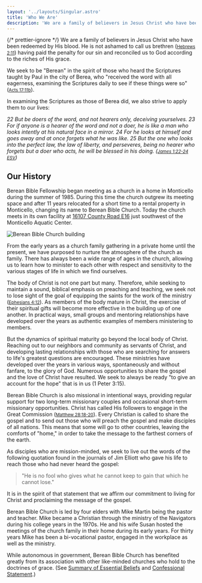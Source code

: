 ```yaml
---
layout: '../layouts/Singular.astro'
title: 'Who We Are'
description: 'We are a family of believers in Jesus Christ who have been redeemed by His blood.'
---
```



{/* prettier-ignore */}
<Lead>
  We are a family of believers in Jesus Christ who have been redeemed by His blood. He is not ashamed to call us brethren (<a href="https://www.biblegateway.com/passage/?search=Hebrews%202:11&version=ESV"><small>Hebrews 2:11</small></a>) having paid the penalty for our sin and reconciled us to God according to the riches of His grace.
</Lead>

We seek to be "Berean" in the spirit of those who heard the Scriptures taught by Paul in the city of Berea, who "received the word with all eagerness, examining the Scriptures daily to see if these things were so" (<a href="https://www.biblegateway.com/passage/?search=Acts+17%3A11&version=ESV"><small>Acts 17:11b</small></a>).

In examining the Scriptures as those of Berea did, we also strive to apply them to our lives:

_22 But be doers of the word, and not hearers only, deceiving yourselves. 23 For if anyone is a hearer of the word and not a doer, he is like a man who looks intently at his natural face in a mirror. 24 For he looks at himself and goes away and at once forgets what he was like. 25 But the one who looks into the perfect law, the law of liberty, and perseveres, being no hearer who forgets but a doer who acts, he will be blessed in his doing. (<a href="https://www.biblegateway.com/passage/?search=James%201:22-24&version=ESV"><small>James 1:22-24 ESV</small></a>)_

## Our History

Berean Bible Fellowship began meeting as a church in a home in Monticello during the summer of 1985. During this time the church outgrew its meeting space and after 11 years relocated for a short time to a rental property in Monticello, changing its name to Berean Bible Church. Today the church meets in its own facility at <a href="https://href.li/?http://goo.gl/aRQWTg">16107 County Road E16</a> just southwest of the Monticello Aquatic Center.

<Image
  alt="Berean Bible Church building"
  height={720}
  src="/bbc-outside-03.jpg"
  width={1280}
/>

From the early years as a church family gathering in a private home until the present, we have purposed to nurture the atmosphere of the church as family. There has always been a wide range of ages in the church, allowing us to learn how to minister to each other with respect and sensitivity to the various stages of life in which we find ourselves.

The body of Christ is not one part but many. Therefore, while seeking to maintain a sound, biblical emphasis on preaching and teaching, we seek not to lose sight of the goal of equipping the saints for the work of the ministry (<a href="https://www.biblegateway.com/passage/?search=Ephesians+4%3A12&version=ESV"><small>Ephesians 4:12</small></a>). As members of the body mature in Christ, the exercise of their spiritual gifts will become more effective in the building up of one another. In practical ways, small groups and mentoring relationships have developed over the years as authentic examples of members ministering to members.

But the dynamics of spiritual maturity go beyond the local body of Christ. Reaching out to our neighbors and community as servants of Christ, and developing lasting relationships with those who are searching for answers to life's greatest questions are encouraged. These ministries have developed over the years in various ways, spontaneously and without fanfare, to the glory of God. Numerous opportunities to share the gospel and the love of Christ have resulted. We seek to always be ready "to give an account for the hope" that is in us (1 Peter 3:15).

Berean Bible Church is also missional in intentional ways, providing regular support for two long-term missionary couples and occasional short-term missionary opportunities. Christ has called His followers to engage in the Great Commission (<a href="https://www.biblegateway.com/passage/?search=Matthew+28%3A18-20&version=ESV"><small>Matthew 28:18-20</small></a>). Every Christian is called to share the gospel and to send out those who will preach the gospel and make disciples of all nations. This means that some will go to other countries, leaving the comforts of "home," in order to take the message to the farthest corners of the earth.

As disciples who are mission-minded, we seek to live out the words of the following quotation found in the journals of Jim Elliott who gave his life to reach those who had never heard the gospel:

> "He is no fool who gives what he cannot keep to gain that which he cannot lose."

It is in the spirit of that statement that we affirm our commitment to living for Christ and proclaiming the message of the gospel.

Berean Bible Church is led by four elders with Mike Martin being the pastor and teacher. Mike became a Christian through the ministry of the Navigators during his college years in the 1970s. He and his wife Susan hosted the meetings of the church family in their home during its early years. For thirty years Mike has been a bi-vocational pastor, engaged in the workplace as well as the ministry.

While autonomous in government, Berean Bible Church has benefited greatly from its association with other like-minded churches who hold to the doctrines of grace. (See [Summary of Essential Beliefs](/about/our-beliefs/) and [Confessional Statement](/about/confessional-statement/).)
